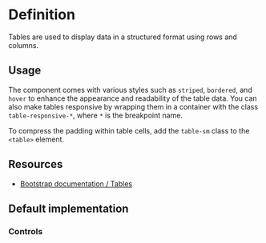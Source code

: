 

<Meta title="Tables" of={TableStories} />

<div className="sb-unstyled">

# Definition

Tables are used to display data in a structured format using rows and columns.

## Usage

The component comes with various styles such as `striped`, `bordered`, and `hover` to enhance the appearance and readability of the table data.
You can also make tables responsive by wrapping them in a container with the class `table-responsive-*`, where `*` is the breakpoint name.

To compress the padding within table cells, add the `table-sm` class to the `<table>` element.

## Resources

- [Bootstrap documentation / Tables](https://getbootstrap.com/docs/5.3/content/tables/)

## Default implementation

<Canvas of={TableStories.Default} />

### Controls
<Controls />

</div>
